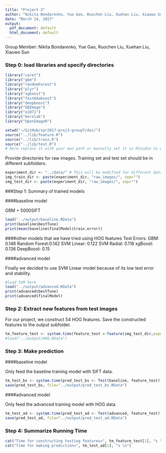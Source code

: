 ```yaml
---
title: "Project 3"
author: "Nikita Bondarenko, Yue Gao, Ruochen Liu, Xuehan Liu, Xiaowo Sun"
date: "March 24, 2017"
output:
  pdf_document: default
  html_document: default
---
```


Group Member:
Nikita Bondarenko, Yue Gao, Ruochen Liu, Xuehan Liu, Xiaowo Sun


### Step 0: load libraries and specify directories
```r
library("caret")
library("gbm")
library("randomForest")
library("plyr")
library("xgboost")
library("fastAdaboost")
library("deepboost")
library("EBImage")
library("e1071")
library("kernlab")
library("OpenImageR")
```


```r
setwd("~/GitHub/spr2017-proj3-group7/doc/") 
source("../lib/feature.R")
source("../lib/train.R")
source("../lib/test.R")
# here replace it with your own path or manually set it in RStudio to where this rmd file is located. 
```

Provide directories for raw images. Training set and test set should be in different subfolders. 
```r
experiment_dir <- "../data/" # This will be modified for different data sets.
img_train_dir <- paste(experiment_dir, "raw_images/", sep="")
img_test_dir <- paste(experiment_dir, "raw_images/", sep="")
```

###Step 1: Summary of trained models

####baseline model

GBM + 5000SIFT
```r
load("../output/baseline.RData")
print(baseline$bestTune)
print(mean(baseline$finalModel$train.error))
```

####other models that we have tried using HOG features
Test Errors:
GBM: 0.146
Random Forest:0.142
SVM Linear: 0.122
SVM Radial: 0.118
xgBoost: 0.136
DeepBoost: 0.15

####advanced model

Finally we decided to use SVM Linear model because of its low test error and stability.
```r
#load SVM here
load("../output/advanced.RData")
print(advanced$bestTune)
print(advanced$finalModel)
```

### Step 2: Extract new features from test images

For our project, we construct 54 HOG features. Save the constructed features to the output subfolder.
```r

tm_feature_test <- system.time(feature_test <-feature(img_test_dir,export=T))
#load("../output/HOG.RData")

```

### Step 3: Make prediction 

####baseline model

Only feed the baseline training model with SIFT data. 
```r
tm_test_bs <- system.time(pred_test_bs <- Test(baseline, feature_test))
save(pred_test_bs, file="../output/pred_test_bs.RData")
```

####advanced model

Only feed the advanced training model with HOG data.
```r
tm_test_ad <- system.time(pred_test_ad <- Test(advanced, feature_test))
save(pred_test_ad, file="../output/pred_test_ad.RData")
``` 

### Step 4: Summarize Running Time

```r
cat("Time for constructing testing features=", tm_feature_test[1], "s \n")
cat("Time for making prediction=", tm_test_ad[1], "s \n")
```

